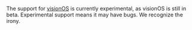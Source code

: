<Alert level="info" title="Experimental Support">

The support for [visionOS](https://developer.apple.com/visionos/) is currently experimental, as visionOS is still in beta.
Experimental support means it may have bugs. We recognize the irony.

</Alert>

<PlatformContent includePath="getting-started-primer/note" />
